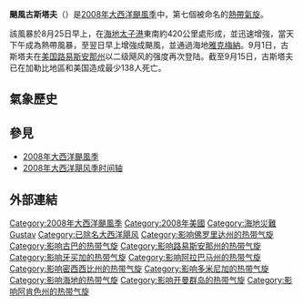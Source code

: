 {{For|2002年造成四人死亡和3400万美元损失的同名飓风|飓风古斯塔夫 (2002年)}}
{{Infobox Hurricane
| Name=飓风古斯塔夫<br>{{lang|en|Hurricane Gustav}}
| Type=颶風
| Year=2008
| Basin=Atl
| Image location=Hurricane Gustav 30 Aug 2008 1605z.jpg
| Image name=接近最高強度的古斯塔夫，正逼近古巴南部
| Formed=2008年8月25日
| Dissipated=2008年9月7日
| Extratropical=2008年9月4日
| 1-min winds=135
| Pressure=941
| Damages=6610
| Fatalities=直接：112<br />间接：41
| Areas=[[小安的列斯群島|小安的列斯群島]]、[[背風安的列斯群島|背風安的列斯群島]]、[[波多黎各|波多黎各]]、[[伊斯帕尼奧拉島|伊斯帕尼奧拉島]]、[[開曼群島|開曼群島]]、[[牙買加|牙買加]]、[[古巴|古巴]]、[[亞拉巴馬州|亞拉巴馬州]]、[[密西西比州|密西西比州]]、[[路易斯安那州|路易斯安那州]]、[[德克薩斯州|德克薩斯州]]、[[奧克拉荷馬州|奧克拉荷馬州]]、[[阿肯色州|阿肯色州]]、[[密蘇里州|密蘇里州]]、[[伊利諾伊州|伊利諾伊州]]、[[密歇根州|密歇根州]]
| Hurricane season=[[2008年大西洋飓风季|2008年大西洋飓风季]]
}}
'''颶風古斯塔夫'''（{{lang-en|'''Hurricane Gustav'''}}）是[[2008年大西洋颶風季|2008年大西洋颶風季]]中，第七個被命名的[[熱帶氣旋|熱帶氣旋]]。

該風暴於8月25日早上，在[[海地|海地]][[太子港|太子港]]東南約420公里處形成，並迅速增強，當天下午成為熱帶風暴，至翌日早上增強成颶風，並通過海地[[雅克梅納|雅克梅納]]。9月1日，古斯塔夫在[[美国|美国]][[路易斯安那州|路易斯安那州]]以二级飓风的强度再次登陆。截至9月15日，古斯塔夫已在加勒比地區和美国造成最少138人死亡。

==氣象歷史==
{{storm path|Gustav 2008 track.png}}

== 參見 ==
* [[2008年大西洋颶風季|2008年大西洋颶風季]]
* [[2008年大西洋飓风季时间轴|2008年大西洋飓风季时间轴]]

== 外部連結 ==
{{Commonscat|Hurricane Gustav (2008)}}

{{退役大西洋飓风}}
{{2008 Atlantic hurricane season buttons}}

[[Category:2008年大西洋颶風季|Category:2008年大西洋颶風季]]
[[Category:2008年美國|Category:2008年美國]]
[[Category:海地災難|Category:海地災難]]
[[Category:四级大西洋飓风|Gustav]]
[[Category:已除名大西洋飓风|Category:已除名大西洋飓风]]
[[Category:影响佛罗里达州的热带气旋|Category:影响佛罗里达州的热带气旋]]
[[Category:影响古巴的热带气旋|Category:影响古巴的热带气旋]]
[[Category:影响路易斯安那州的热带气旋|Category:影响路易斯安那州的热带气旋]]
[[Category:影响牙买加的热带气旋|Category:影响牙买加的热带气旋]]
[[Category:影响阿拉巴马州的热带气旋|Category:影响阿拉巴马州的热带气旋]]
[[Category:影响密西西比州的热带气旋|Category:影响密西西比州的热带气旋]]
[[Category:影响多米尼加的热带气旋|Category:影响多米尼加的热带气旋]]
[[Category:影响海地的热带气旋|Category:影响海地的热带气旋]]
[[Category:影响开曼群岛的热带气旋|Category:影响开曼群岛的热带气旋]]
[[Category:影响阿肯色州的热带气旋|Category:影响阿肯色州的热带气旋]]